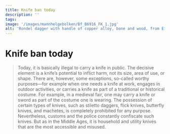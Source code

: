 ```yaml
---
title: Knife ban today
description: ''
tags:
image: '/images/mannhelgebolken/Bf_B6916_FK_1.jpg'
alt: 'Rondel dagger with handle of copper alloy, bone and wood, from Eikenes, Stryn.'
---
```




# Knife ban today

<Blockquote
    quote='“In Norway, most murders are committed with knives.”'
    footer='Verdens Gang [newspaper], 30.12.2023' />

<Spacer height={40}/>

<Container stil="initial side">
    Today, it is basically illegal to carry a knife in public. 
    The decisive element is a knife’s potential to inflict harm, not its size, area of use, or shape. 
    There are, however, some exceptions, so-called worthy purposes—for example when one needs a knife at work, engages in outdoor activities, or carries a knife as part of a traditional or historical costume. 
    For example, in a medieval fair, one may carry a knife or sword as part of the costume one is wearing. 
    The possession of certain types of knives, such as stiletto daggers, flick knives, butterfly knives, and machetes, is completely prohibited for any purpose. 
    Nevertheless, customs and the police constantly confiscate such knives. 
    But as in the Middle Ages, it is household and utility knives that are the most accessible and misused.
</Container>

<Figure
    image="/images/mannhelgebolken/knivmonter.jpg"
    title="Replicas of utility knives and daggers from medieval originals."
    alt="Replicas of utility knives and daggers from medieval originals."
>
</Figure>